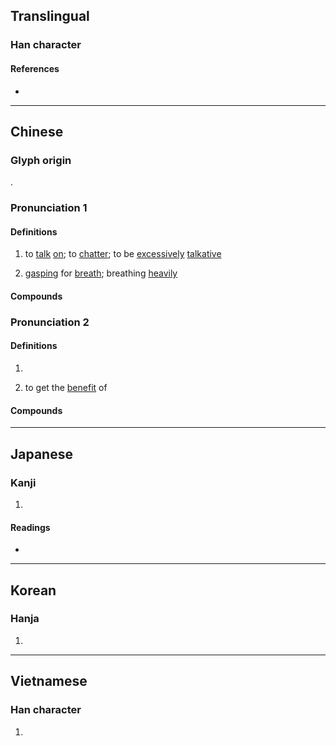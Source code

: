 {{character info/new}}
==Translingual==

===Han character===
{{Han char|rn=30|rad=口|as=02|sn=5|four=67020|canj=RSH|ids=⿰口刀}}

====References====
* {{Han ref|kx=0172.030|dkj=03237|dj=0382.050|hdz=10574.010|uh=53E8|ud=21480|bh=A56F|bd=42351}}

----

==Chinese==
{{zh-forms}}

===Glyph origin===
{{Han etym}}
{{Han compound|口|刀|ls=psc|c1=s|c2=p|t1=mouth}}.

===Pronunciation 1===
{{zh-pron
|m=dāo,dáo
|m_note=dáo - only used in {{zh-l|*叨咕}} in standard Mainland
|c=dou1
|mn=ml:to/qz:to͘/ml:tho/qz:tho͘
|oc=n,1
|cat=v
}}

====Definitions====
{{zh-hanzi}}

# to [[talk]] [[on]]; to [[chatter]]; to be [[excessively]] [[talkative]]
# {{lb|zh|ideophonic|of a person [[near]] [[death]]}} [[gasp]]ing for [[breath]]; breathing [[heavily]]

====Compounds====
{{zh-der|fold=1|叨叨|嘮三叨四|嘮嘮叨叨|忙忙叨叨|叨咕|叨蹬|勞勞叨叨|咕叨|叨登|叨念|叨嘮|叨叨絮絮|絮絮叨叨|絮叨}}

===Pronunciation 2===
{{zh-pron
|m=tāo
|c=tou1
|mn=xm,zz:thau/ml:tho/qz:tho͘
|mn_note=thau - vernacular; tho - literary
|mc=y
|oc=n,2
|cat=v
}}

====Definitions====
{{zh-hanzi}}

# {{zh-alt-form|饕|to be [[greedy]] for}}
# {{lb|zh|humble|used when receiving [[favour]] from others}} to get the [[benefit]] of

====Compounds====
{{zh-der|fold=1|叨擾|叨貼|叨賴|叨在知己|叨竊|叨餂|叨陪|叨被|叨教|叨濫|叨沓|叨攬|叨名|叨光|叨任|白叨光}}

----

==Japanese==

===Kanji===
{{ja-kanji|grade=|rs=口02}}

# {{defn|lang=ja|sort=口02}}

====Readings====
* {{ja-readings|on=[[とう]] (tō)|kun=[[みだりに]] (midarini)}}

----

==Korean==

===Hanja===
{{ko-hanja|hangeul=도|rv=do|mr=to}}

# {{defn|lang=ko|sort=口02}}

----

==Vietnamese==

===Han character===
{{vi-hantu|[[thao]], [[đâu]], [[đau]], [[đao]]|rs=口02}}

# {{defn|lang=vi|sort=口02}}